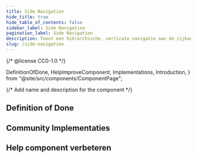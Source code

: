```yaml
---
title: Side Navigation
hide_title: true
hide_table_of_contents: false
sidebar_label: Side Navigation
pagination_label: Side Navigation
description: Toont een hiërarchische, verticale navigatie aan de zijkant van een pagina.
slug: /side-navigation
---
```


{/* @license CC0-1.0 */}

  DefinitionOfDone,
  HelpImproveComponent,
  Implementations,
  Introduction,
} from "@site/src/components/ComponentPage";

{/* Add name and description for the component */}


<Introduction component={component} headingLevel={1} description={description} />

## Definition of Done

<DefinitionOfDone component={component} headingLevel={3} />

## Community Implementaties

<Implementations component={component} headingLevel={3} />

## Help component verbeteren

<HelpImproveComponent component={component} headingLevel={3} />
